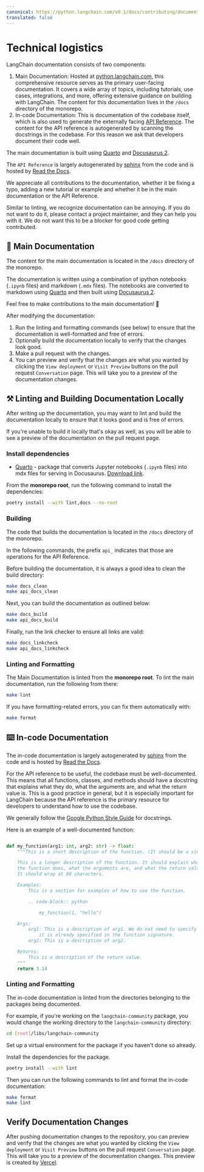 ```yaml
---
canonical: https://python.langchain.com/v0.1/docs/contributing/documentation/technical_logistics
translated: false
---
```


# Technical logistics

LangChain documentation consists of two components:

1. Main Documentation: Hosted at [python.langchain.com](https://python.langchain.com/),
this comprehensive resource serves as the primary user-facing documentation.
It covers a wide array of topics, including tutorials, use cases, integrations,
and more, offering extensive guidance on building with LangChain.
The content for this documentation lives in the `/docs` directory of the monorepo.
2. In-code Documentation: This is documentation of the codebase itself, which is also
used to generate the externally facing [API Reference](https://api.python.langchain.com/en/latest/langchain_api_reference.html).
The content for the API reference is autogenerated by scanning the docstrings in the codebase. For this reason we ask that
developers document their code well.

The main documentation is built using [Quarto](https://quarto.org) and [Docusaurus 2](https://docusaurus.io/).

The `API Reference` is largely autogenerated by [sphinx](https://www.sphinx-doc.org/en/master/)
from the code and is hosted by [Read the Docs](https://readthedocs.org/).

We appreciate all contributions to the documentation, whether it be fixing a typo,
adding a new tutorial or example and whether it be in the main documentation or the API Reference.

Similar to linting, we recognize documentation can be annoying. If you do not want
to do it, please contact a project maintainer, and they can help you with it. We do not want this to be a blocker for good code getting contributed.

## 📜 Main Documentation

The content for the main documentation is located in the `/docs` directory of the monorepo.

The documentation is written using a combination of ipython notebooks (`.ipynb` files)
and markdown (`.mdx` files). The notebooks are converted to markdown
using [Quarto](https://quarto.org) and then built using [Docusaurus 2](https://docusaurus.io/).

Feel free to make contributions to the main documentation! 🥰

After modifying the documentation:

1. Run the linting and formatting commands (see below) to ensure that the documentation is well-formatted and free of errors.
2. Optionally build the documentation locally to verify that the changes look good.
3. Make a pull request with the changes.
4. You can preview and verify that the changes are what you wanted by clicking the `View deployment` or `Visit Preview` buttons on the pull request `Conversation` page. This will take you to a preview of the documentation changes.

## ⚒️ Linting and Building Documentation Locally

After writing up the documentation, you may want to lint and build the documentation
locally to ensure that it looks good and is free of errors.

If you're unable to build it locally that's okay as well, as you will be able to
see a preview of the documentation on the pull request page.

### Install dependencies

- [Quarto](https://quarto.org) - package that converts Jupyter notebooks (`.ipynb` files) into mdx files for serving in Docusaurus. [Download link](https://quarto.org/docs/download/).

From the **monorepo root**, run the following command to install the dependencies:

```bash
poetry install --with lint,docs --no-root
```

### Building

The code that builds the documentation is located in the `/docs` directory of the monorepo.

In the following commands, the prefix `api_` indicates that those are operations for the API Reference.

Before building the documentation, it is always a good idea to clean the build directory:

```bash
make docs_clean
make api_docs_clean
```

Next, you can build the documentation as outlined below:

```bash
make docs_build
make api_docs_build
```

Finally, run the link checker to ensure all links are valid:

```bash
make docs_linkcheck
make api_docs_linkcheck
```

### Linting and Formatting

The Main Documentation is linted from the **monorepo root**. To lint the main documentation, run the following from there:

```bash
make lint
```

If you have formatting-related errors, you can fix them automatically with:

```bash
make format
```

## ⌨️ In-code Documentation

The in-code documentation is largely autogenerated by [sphinx](https://www.sphinx-doc.org/en/master/) from the code and is hosted by [Read the Docs](https://readthedocs.org/).

For the API reference to be useful, the codebase must be well-documented. This means that all functions, classes, and methods should have a docstring that explains what they do, what the arguments are, and what the return value is. This is a good practice in general, but it is especially important for LangChain because the API reference is the primary resource for developers to understand how to use the codebase.

We generally follow the [Google Python Style Guide](https://google.github.io/styleguide/pyguide.html#38-comments-and-docstrings) for docstrings.

Here is an example of a well-documented function:

```python

def my_function(arg1: int, arg2: str) -> float:
    """This is a short description of the function. (It should be a single sentence.)

    This is a longer description of the function. It should explain what
    the function does, what the arguments are, and what the return value is.
    It should wrap at 88 characters.

    Examples:
        This is a section for examples of how to use the function.

        .. code-block:: python

            my_function(1, "hello")

    Args:
        arg1: This is a description of arg1. We do not need to specify the type since
            it is already specified in the function signature.
        arg2: This is a description of arg2.

    Returns:
        This is a description of the return value.
    """
    return 3.14
```

### Linting and Formatting

The in-code documentation is linted from the directories belonging to the packages
being documented.

For example, if you're working on the `langchain-community` package, you would change
the working directory to the `langchain-community` directory:

```bash
cd [root]/libs/langchain-community
```

Set up a virtual environment for the package if you haven't done so already.

Install the dependencies for the package.

```bash
poetry install --with lint
```

Then you can run the following commands to lint and format the in-code documentation:

```bash
make format
make lint
```

## Verify Documentation Changes

After pushing documentation changes to the repository, you can preview and verify that the changes are
what you wanted by clicking the `View deployment` or `Visit Preview` buttons on the pull request `Conversation` page.
This will take you to a preview of the documentation changes.
This preview is created by [Vercel](https://vercel.com/docs/getting-started-with-vercel).